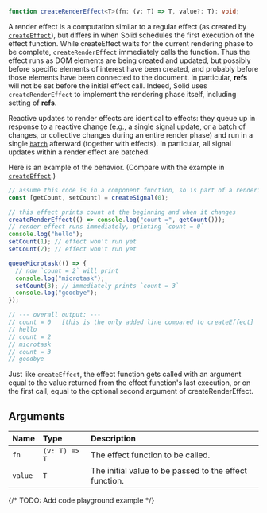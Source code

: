 <Title>createRenderEffect</Title>

```ts
function createRenderEffect<T>(fn: (v: T) => T, value?: T): void;
```

A render effect is a computation similar to a regular effect (as created by [`createEffect`](/references/api-reference/basic-reactivity/createeffect)), but differs in when Solid schedules the first execution of the effect function. While createEffect waits for the current rendering phase to be complete, `createRenderEffect` immediately calls the function. Thus the effect runs as DOM elements are being created and updated, but possibly before specific elements of interest have been created, and probably before those elements have been connected to the document. In particular, **refs** will not be set before the initial effect call. Indeed, Solid uses `createRenderEffect` to implement the rendering phase itself, including setting of **refs**.

Reactive updates to render effects are identical to effects: they queue up in response to a reactive change (e.g., a single signal update, or a batch of changes, or collective changes during an entire render phase) and run in a single [`batch`](/references/api-reference/reactive-utilities/batch) afterward (together with effects). In particular, all signal updates within a render effect are batched.

Here is an example of the behavior. (Compare with the example in [`createEffect`](/references/api-reference/basic-reactivity/createeffect).)

```ts
// assume this code is in a component function, so is part of a rendering phase
const [getCount, setCount] = createSignal(0);

// this effect prints count at the beginning and when it changes
createRenderEffect(() => console.log("count =", getCount()));
// render effect runs immediately, printing `count = 0`
console.log("hello");
setCount(1); // effect won't run yet
setCount(2); // effect won't run yet

queueMicrotask(() => {
  // now `count = 2` will print
  console.log("microtask");
  setCount(3); // immediately prints `count = 3`
  console.log("goodbye");
});

// --- overall output: ---
// count = 0   [this is the only added line compared to createEffect]
// hello
// count = 2
// microtask
// count = 3
// goodbye
```

Just like `createEffect`, the effect function gets called with an argument equal to the value returned from the effect function's last execution, or on the first call, equal to the optional second argument of createRenderEffect.

## Arguments

| Name    | Type          | Description                                            |
| :------ | :------------ | :----------------------------------------------------- |
| `fn`    | `(v: T) => T` | The effect function to be called.                      |
| `value` | `T`           | The initial value to be passed to the effect function. |

{/* TODO: Add code playground example */}
